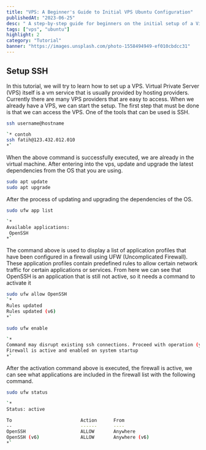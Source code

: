 ```yaml
---
title: "VPS: A Beginner's Guide to Initial VPS Ubuntu Configuration"
publishedAt: "2023-06-25"
desc: " A step-by-step guide for beginners on the initial setup of a Virtual Private Server (VPS) with Ubuntu OS"
tags: ["vps", "ubuntu"]
highlight: 2
category: "Tutorial"
banner: "https://images.unsplash.com/photo-1558494949-ef010cbdcc31"
---
```


## Setup SSH

In this tutorial, we will try to learn how to set up a VPS. Virtual Private Server (VPS) itself is a vm service that is usually provided by hosting providers. Currently there are many VPS providers that are easy to access. When we already have a VPS, we can start the setup. The first step that must be done is that we can access the VPS. One of the tools that can be used is SSH.

```bash
ssh username@hostname

`* contoh
ssh fatih@123.432.012.010
*`
```

When the above command is successfully executed, we are already in the virtual machine. After entering into the vps, update and upgrade the latest dependencies from the OS that you are using.

```bash
sudo apt update
sudo apt upgrade
```

After the process of updating and upgrading the dependencies of the OS.

```bash
sudo ufw app list

`*
Available applications:
 OpenSSH
*`
```

The command above is used to display a list of application profiles that have been configured in a firewall using UFW (Uncomplicated Firewall). These application profiles contain predefined rules to allow certain network traffic for certain applications or services. From here we can see that OpenSSH is an application that is still not active, so it needs a command to activate it

```bash
sudo ufw allow OpenSSH
`*
Rules updated
Rules updated (v6)
*`

sudo ufw enable

`*
Command may disrupt existing ssh connections. Proceed with operation (y|n)? y
Firewall is active and enabled on system startup
*`
```

After the activation command above is executed, the firewall is active, we can see what applications are included in the firewall list with the following command.

```bash
sudo ufw status

`*
Status: active

To                         Action      From
--                         ------      ----
OpenSSH                    ALLOW       Anywhere
OpenSSH (v6)               ALLOW       Anywhere (v6)
*`
```
